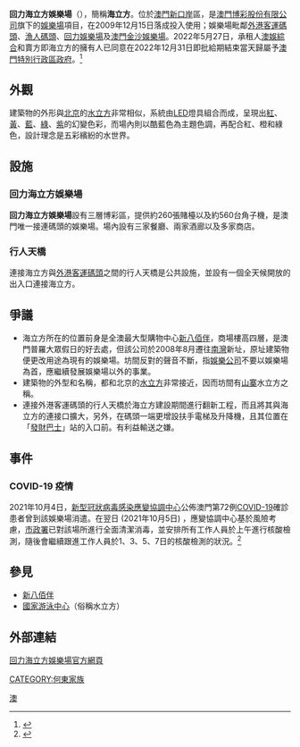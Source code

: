 {{Infobox shopping mall
| casino_name    = 回力海立方娛樂場
| casino_name_pt = 
| casino_name_en = 
| logo           = 
| logotitle      = 
| photo          = 
| phototitle     = 
| opening_date      = 2009年12月15日
| closing_date      = 2022年12月31日
| district       = 澳門
| address        = [[新口岸|新口岸]][[友誼大馬路|友誼大馬路]]1579號
| owner          = [[澳門博彩股份有限公司|澳門博彩股份有限公司]]
| manage         = [[澳門博彩股份有限公司|澳門博彩股份有限公司]]
| club           = 海立方
| theme          = 靈感來自[[北京|北京]][[水立方|水立方]]
| shows          = 
| attractions    = 
| notable_restaurants     = ''聚財飯店''<br />''發財粥麵''<br />''運財閣''<br />''富豪吧''<br />''珍厨中菜廳''
| space_gaming     = 赌桌：260張<br>角子机：約560台
| key_people     = 何鴻燊
| names_pre      = 
| website        = [http://www.oceanus-macau.com 海立方娛樂場官方網頁]
| others         = 
}}
'''回力海立方娛樂場'''（{{lang|pt|Oceanus}}），簡稱'''海立方'''。位於[[澳門|澳門]][[新口岸|新口岸]]區，是[[澳門博彩股份有限公司|澳門博彩股份有限公司]]旗下的[[娛樂場|娛樂場]]項目，在2009年12月15日落成投入使用；娛樂場毗鄰[[外港客運碼頭|外港客運碼頭]]、[[澳門漁人碼頭|漁人碼頭]]、[[回力娛樂場|回力娛樂場]]及[[澳門金沙娛樂場|澳門金沙娛樂場]]。2022年5月27日，承租人[[澳門旅遊娛樂|澳娛綜合]]和賣方即海立方的擁有人已同意在2022年12月31日即批給期結束當天歸屬予[[澳門特別行政區政府|澳門特別行政區政府]]。<ref>{{cite news |title=海立方博彩區年底歸回政府 |url=https://www.exmoo.com/article/199665.html |accessdate=2022-05-27 |work=[[力報|力報]] |date=2022-05-27}}</ref>

== 外觀 ==
建築物的外形與[[北京|北京]]的[[水立方|水立方]]非常相似，系統由[[LED|LED]]燈具組合而成，呈現出[[紅|紅]]、[[黃|黃]]、[[藍|藍]]、[[綠|綠]]、[[紫|紫]]的幻變色彩，而場內則以酷藍色為主題色調，再配合紅、橙和綠色，設計理念是五彩繽紛的水世界。

== 設施 ==
=== 回力海立方娛樂場 ===
'''回力海立方娛樂場'''設有三層博彩區，提供約260張賭檯以及約560台角子機，是澳門唯一接連碼頭的娛樂場。場內設有三家餐廳、兩家酒廊以及多家商店。

=== 行人天橋 ===
連接海立方與[[外港客運碼頭|外港客運碼頭]]之間的行人天橋是公共設施，並設有一個全天候開放的出入口連接海立方。

== 爭議 ==
* 海立方所在的位置前身是全澳最大型購物中心[[新八佰伴|新八佰伴]]，商場樓高四層，是澳門普羅大眾假日的好去處，但該公司於2008年8月遷往[[南灣_(澳門)|南灣]]新址，原址建築物便更改用途為現有的娛樂場。坊間反對的聲音不斷，指[[澳門旅遊娛樂|娛樂公司]]不要以娛樂場為首，應繼續發展娛樂場以外的事業。
* 建築物的外型和名稱，都和北京的[[水立方|水立方]]非常接近，因而坊間有[[山寨|山寨]]水立方之稱。
* 連接外港客運碼頭的行人天橋於海立方建設期間進行翻新工程，而且將其與海立方的連接口擴大，另外，在碼頭一端更增設扶手電梯及升降機，且其位置在「[[酒店及娛樂場客運專車|發財巴士]]」站的入口前。有利益輸送之嫌。

== 事件 ==
=== COVID-19 疫情 ===
{{further|2021年澳門2019冠狀病毒病聚集性疫情}}
2021年10月4日，[[新型冠狀病毒感染應變協調中心|新型冠狀病毒感染應變協調中心]]公佈澳門第72例[[COVID-19|COVID-19]]確診患者曾到該娛樂場消遣。在翌日 (2021年10月5日) ，應變恊調中心基於風險考慮，[[市政署_(澳門)|市政署]]已對該場所進行全面清潔消毒，並安排所有工作人員於上午進行核酸檢測，隨後會繼續跟進工作人員於1、3、5、7日的核酸檢測的狀況。<ref>{{cite news |title=封控標準看不懂？ 當局︰不同風險有不同處理 |url=https://aamacau.com/2021/10/05/%e5%b0%81%e6%8e%a7%e6%a8%99%e6%ba%96%e7%9c%8b%e4%b8%8d%e6%87%82%ef%bc%9f-%e7%95%b6%e5%b1%80%ef%b8%b0%e4%b8%8d%e5%90%8c%e9%a2%a8%e9%9a%aa%e6%9c%89%e4%b8%8d%e5%90%8c%e8%99%95%e7%90%86/ |accessdate=2021-10-06 |work=論盡媒體 AllAboutMacau Media |date=2021-10-05 |archive-date=2021-10-06 |archive-url=https://web.archive.org/web/20211006032022/https://aamacau.com/2021/10/05/%E5%B0%81%E6%8E%A7%E6%A8%99%E6%BA%96%E7%9C%8B%E4%B8%8D%E6%87%82%EF%BC%9F-%E7%95%B6%E5%B1%80%EF%B8%B0%E4%B8%8D%E5%90%8C%E9%A2%A8%E9%9A%AA%E6%9C%89%E4%B8%8D%E5%90%8C%E8%99%95%E7%90%86/ }}</ref>

== 參見 ==
* [[新八佰伴|新八佰伴]]
* [[國家游泳中心|國家游泳中心]]（俗稱水立方）

== 外部連結 ==

[http://www.oceanus-macau.com 回力海立方娛樂場官方網頁]{{Wayback|url=http://www.oceanus-macau.com/ |date=20200214090632 }}

{{澳博娛樂場}}
[[Category:澳門賭場|澳]]
[[CATEGORY:何東家族|CATEGORY:何東家族]]